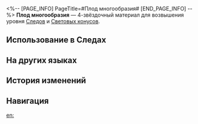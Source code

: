 <%-- [PAGE_INFO]
PageTitle=#Плод многообразия#
[END_PAGE_INFO] --%>
{{Предмет Инфобокс
|id          = 110243
|Изображение = Предмет Плод многообразия.png
|Тип         = Материал Следов
|Тип2        = Материал возвышения Светового конуса
|Инвентарь   = Материалы улучшения
|Редкость    = 4
|Эффект      = 
|Описание    = Плод древа, содержащий сущность всех форм жизни, с ветвей древа сердца в священном лесу Вонвака. Можно использовать для значительного повышения Следов персонажей {{Цвет|Выделенный|Изобилия}}.
|Источник1   = [[Чашелист (багровый): Бутон Изобилия (undefined)]]
|Источник2   = [[Универсальная машина для синтеза: Синтез материалов]]
|Источник3   = [[Универсальная машина для синтеза: Обмен материалов]]
}}
{{Описание|Через сутки после принятия нектара священного древа нелепый круглый плод превращается в Повелителя демонов в волокнистых латах с деревянным копьём и щитом из листьев. Получая гены в дар от лесных существ, он учится и мутирует. Затем Повелитель демонов бросает вызов морям и небесам Вонвака.<br /><br />''«Так древние мудрецы превратили ужасную опасность в безобидную потеху».''}}
'''Плод многообразия''' — 4-звёздочный материал для возвышения уровня [[Следы|Следов]] и [[Световые конусы|Световых конусов]].

==Использование в Следах==
{{Использование в следах}}

==На других языках==
{{На других языках
|en   = Myriad Fruit
|zhs  = 万相果实
|zht  = 萬相果實
|ja   = 森羅の果実
|ko   = 만상의 과실
|es   = Fruta del sinfín
|fr   = Myria-Fruit
|ru   = Плод многообразия
|th   = Myriad Fruit
|vi   = Quả Muôn Mặt
|de   = Myriadenfrucht
|id   = Myriad Fruit
|pt   = Fruta Inumerável
}}

==История изменений==
{{История изменений|3.5}}

==Навигация==
{{Материалы улучшения Навбокс}}

[[en:]]
